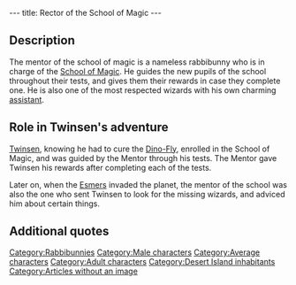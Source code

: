 ---
title: Rector of the School of Magic
---

{{Character|
Name=Mentor of the School of Magic|
Image=DIVERS.gif|
Race=[[Rabbibunny]]|
Gender=Male|
Size=Medium|
Age=Adult}}
{{image}}
{{Quote|
Quote=Welcome, Twinsen. I'd be honored to have you study with us. But even, though you once saved our world, you'll still have to pass the same tests as the other students.|
Character=Mentor of the School of Magic}}

==Description==
The mentor of the school of magic is a nameless rabbibunny who is in charge of the [[School of Magic]]. He guides the new pupils of the school throughout their tests, and gives them their rewards in case they complete one. He is also one of the most respected wizards with his own charming [[Bunny|assistant]].

==Role in Twinsen's adventure==
[[Twinsen]], knowing he had to cure the [[Dino-Fly]], enrolled in the School of Magic, and was guided by the Mentor through his tests. The Mentor gave Twinsen his rewards after completing each of the tests.

Later on, when the [[Esmers]] invaded the planet, the mentor of the school was also the one who sent Twinsen to look for the missing wizards, and adviced him about certain things.

==Additional quotes==
{{Quote|
Quote=You'll obtain the power to heal by passing one of the tests of wizardry. But first you have to enroll. Upon graduation, you get an additional level of magic!|
Character=Mentor of the School of Magic}}
{{Quote|
Quote=To practice for your Blowgun Test, simply go through this door at the back of this room. You'll then have a limited time to shoot all the targets. For the Test of the Balsam, you'll have to fetch me a balsam! It's a rare plant which grows in the desert. For the Test of the Slate, you must go to the island called the Dome of the Slate, a stone's throw away from Citadel Island.|
Character=Mentor of the School of Magic}}
{{Quote|
Quote=Bravo Twinsen. You now bear the title of wizard. I don't have any spare wizard's parade tunics left. But there is a peddler on the island. I'll contact him and ask him to give you one. Go find him. Also, let your beard grow.|
Character=Mentor of the School of Magic}}
{{Quote|
Quote=Listen to me, I must inform you of some very concerning news. Almost all the wizards of Twinsun have disappeared, and no one knows where they are. They must be found and you are the only one who can accomplish this noble task. The school is counting on you, Twinsen!|
Character=Mentor of the School of Magic}}
{{Quote|
Quote=No. Twinsen, only you can save them. But before you confront the Esmers you will have to reinforce your powers. And only the Ball of Sendell can accomplish this.|
Character=Mentor of the School of Magic}}
{{Quote|
Quote=Shortly after FunFrock's disappearance, it was hidden on Citadel Island by the Weather Wizard. He placed it in a cage of ice which he then bound with a powerful spell. According to him, only the power of lightning is capable of freeing the ball.|
Character=Mentor of the School of Magic}}
{{Quote|
Quote=You must go your way, Twinsen. The Esmers begin to be less numerous. It looks like they are gathering by the temple of Bù, you should go take a look.|
Character=Mentor of the School of Magic}}
{{Quote|
Quote=Ohhh...I am definetely getting too old for these acrobatics!|
Character=Mentor of the School of Magic}}

[[Category:Rabbibunnies]]
[[Category:Male characters]]
[[Category:Average characters]]
[[Category:Adult characters]]
[[Category:Desert Island inhabitants]]
[[Category:Articles without an image]]